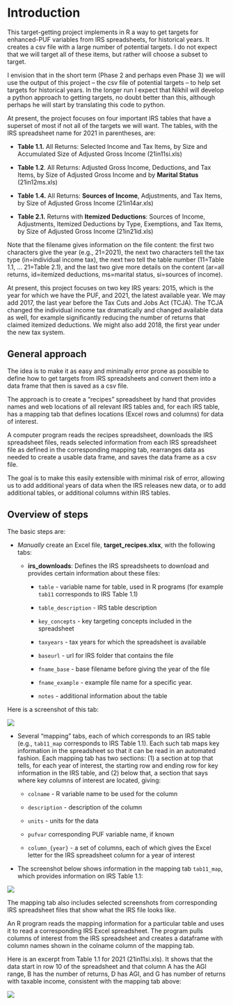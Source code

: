 # Introduction

This target-getting project implements in R a way to get targets for enhanced-PUF variables from IRS spreadsheets, for historical years. It creates a csv file with a large number of potential targets. I do not expect that we will target all of these items, but rather will choose a subset to target.

I envision that in the short term (Phase 2 and perhaps even Phase 3) we will use the output of this project – the csv file of potential targets – to help set targets for historical years. In the longer run I expect that Nikhil will develop a python approach to getting targets, no doubt better than this, although perhaps he will start by translating this code to python.

At present, the project focuses on four important IRS tables that have a superset of most if not all of the targets we will want. The tables, with the IRS spreadsheet name for 2021 in parentheses, are:

-   **Table 1.1.** All Returns: Selected Income and Tax Items, by Size and Accumulated Size of Adjusted Gross Income (21in11si.xls)

-   **Table 1.2**. All Returns: Adjusted Gross Income, Deductions, and Tax Items, by Size of Adjusted Gross Income and by **Marital Status** (21in12ms.xls)

-   **Table 1.4.** All Returns: **Sources of Income**, Adjustments, and Tax Items, by Size of Adjusted Gross Income (21in14ar.xls)

-   **Table 2.1.** Returns with **Itemized Deductions**: Sources of Income, Adjustments, Itemized Deductions by Type, Exemptions, and Tax Items, by Size of Adjusted Gross Income (21in21id.xls)

Note that the filename gives information on the file content: the first two characters give the year (e.g., 21=2021), the next two characters tell the tax type (in=individual income tax), the next two tell the table number (11=Table 1.1, ... 21=Table 2.1), and the last two give more details on the content (ar=all returns, id=itemized deductions, ms=marital status, si=sources of income).

At present, this project focuses on two key IRS years: 2015, which is the year for which we have the PUF, and 2021, the latest available year. We may add 2017, the last year before the Tax Cuts and Jobs Act (TCJA). The TCJA changed the individual income tax dramatically and changed available data as well, for example significantly reducing the number of returns that claimed itemized deductions. We might also add 2018, the first year under the new tax system.

## General approach

The idea is to make it as easy and minimally error prone as possible to define how to get targets from IRS spreadsheets and convert them into a data frame that then is saved as a csv file.

The approach is to create a "recipes" spreadsheet by hand that provides names and web locations of all relevant IRS tables and, for each IRS table, has a mapping tab that defines locations (Excel rows and columns) for data of interest.

A computer program reads the recipes spreadsheet, downloads the IRS spreadsheet files, reads selected information from each IRS spreadsheet file as defined in the corresponding mapping tab, rearranges data as needed to create a usable data frame, and saves the data frame as a csv file.

The goal is to make this easily extensible with minimal risk of error, allowing us to add additional years of data when the IRS releases new data, or to add additional tables, or additional columns within IRS tables.

## Overview of steps

The basic steps are:

-   *Manually* create an Excel file, **target_recipes.xlsx**, with the following tabs:

    -   **irs_downloads**: Defines the IRS spreadsheets to download and provides certain information about these files:

        -   `table` - variable name for table, used in R programs (for example `tab11` corresponds to IRS Table 1.1)

        -   `table_description` - IRS table description

        -   `key_concepts` - key targeting concepts included in the spreadsheet

        -   `taxyears` - tax years for which the spreadsheet is available

        -   `baseurl` - url for IRS folder that contains the file

        -   `fname_base` - base filename before giving the year of the file

        -   `fname_example` - example file name for a specific year.

        -   `notes` - additional information about the table

Here is a screenshot of this tab:

![](images/clipboard-2883034879.png)

-   Several "mapping" tabs, each of which corresponds to an IRS table (e.g., `tab11_map` corresponds to IRS Table 1.1). Each such tab maps key information in the spreadsheet so that it can be read in an automated fashion. Each mapping tab has two sections: (1) a section at top that tells, for each year of interest, the starting row and ending row for key information in the IRS table, and (2) below that, a section that says where key columns of interest are located, giving:

    -   `colname` - R variable name to be used for the column

    -   `description` - description of the column

    -   `units` - units for the data

    -   `pufvar` corresponding PUF variable name, if known

    -   `column_{year}` - a set of columns, each of which gives the Excel letter for the IRS spreadsheet column for a year of interest

-   The screenshot below shows information in the mapping tab `tab11_map`, which provides information on IRS Table 1.1:

![](images/clipboard-1877344609.png)

The mapping tab also includes selected screenshots from corresponding IRS spreadsheet files that show what the IRS file looks like.

An R program reads the mapping information for a particular table and uses it to read a corresponding IRS Excel spreadsheet. The program pulls columns of interest from the IRS spreadsheet and creates a dataframe with column names shown in the colname column of the mapping tab.

Here is an excerpt from Table 1.1 for 2021 (21in11si.xls). It shows that the data start in row 10 of the spreadsheet and that column A has the AGI range, B has the number of returns, D has AGI, and G has number of returns with taxable income, consistent with the mapping tab above:

![](images/clipboard-1681514924.png)
